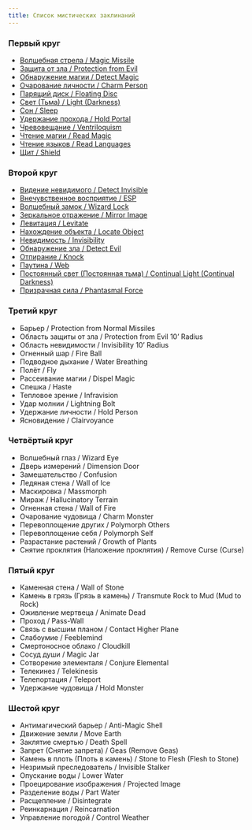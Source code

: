 ```yaml
---
title: Список мистических заклинаний
---
```


### Первый круг

- [Волшебная стрела / Magic Missile](../arcane-spells-1#волшебная-стрела)
- [Защита от зла / Protection from Evil](../arcane-spells-1#защита-от-зла)
- [Обнаружение магии / Detect Magic](../arcane-spells-1#обнаружение-магии)
- [Очарование личности / Charm Person](../arcane-spells-1#волшебная-стрела)
- [Парящий диск / Floating Disc](../arcane-spells-1#парящии-диск)
- [Свет (Тьма) / Light (Darkness)](../arcane-spells-1#свет)
- [Сон / Sleep](../arcane-spells-1#сон)
- [Удержание прохода / Hold Portal](../arcane-spells-1#удержание-прохода)
- [Чревовещание / Ventriloquism](../arcane-spells-1#чревовещание)
- [Чтение магии / Read Magic](../arcane-spells-1#чтение-магии)
- [Чтение языков / Read Languages](../arcane-spells-1#чтение-языков)
- [Щит / Shield](../arcane-spells-1#щит)

### Второй круг

- [Видение невидимого / Detect Invisible](../arcane-spells-2#видение-невидимого)
- [Внечувственное восприятие / ESP](../arcane-spells-2#внечувственное-восприятие)
- [Волшебный замок / Wizard Lock](../arcane-spells-2#волшебныи-замок)
- [Зеркальное отражение / Mirror Image](../arcane-spells-2#зеркальное-отражение)
- [Левитация / Levitate](../arcane-spells-2#левитация)
- [Нахождение объекта / Locate Object](../arcane-spells-2#нахождение-объекта)
- [Невидимость / Invisibility](../arcane-spells-2#невидимость)
- [Обнаружение зла / Detect Evil](../arcane-spells-2#обнаружение-зла)
- [Отпирание / Knock](../arcane-spells-2#отпирание)
- [Паутина / Web](../arcane-spells-2#паутина)
- [Постоянный свет (Постоянная тьма) / Continual Light (Continual Darkness)](../arcane-spells-2#постоянныи-свет)
- [Призрачная сила / Phantasmal Force](../arcane-spells-2#призрачная-сила)

### Третий круг

- Барьер / Protection from Normal Missiles
- Область защиты от зла / Protection from Evil 10’ Radius
- Область невидимости / Invisibility 10’ Radius
- Огненный шар / Fire Ball
- Подводное дыхание / Water Breathing
- Полёт / Fly
- Рассеивание магии / Dispel Magic
- Спешка / Haste
- Тепловое зрение / Infravision
- Удар молнии / Lightning Bolt
- Удержание личности / Hold Person
- Ясновидение / Clairvoyance

### Четвёртый круг

- Волшебный глаз / Wizard Eye
- Дверь измерений / Dimension Door
- Замешательство / Confusion
- Ледяная стена / Wall of Ice
- Маскировка / Massmorph
- Мираж / Hallucinatory Terrain
- Огненная стена / Wall of Fire
- Очарование чудовища / Charm Monster
- Перевоплощение других / Polymorph Others
- Перевоплощение себя / Polymorph Self
- Разрастание растений / Growth of Plants
- Снятие проклятия (Наложение проклятия) / Remove Curse (Curse)

### Пятый круг

- Каменная стена / Wall of Stone
- Камень в грязь (Грязь в камень) / Transmute Rock to Mud (Mud to Rock)
- Оживление мертвеца / Animate Dead
- Проход / Pass-Wall
- Связь с высшим планом / Contact Higher Plane
- Слабоумие / Feeblemind
- Смертоносное облако / Cloudkill
- Сосуд души / Magic Jar
- Сотворение элементаля / Conjure Elemental
- Телекинез / Telekinesis
- Телепортация / Teleport
- Удержание чудовища / Hold Monster

### Шестой круг

- Антимагический барьер / Anti-Magic Shell
- Движение земли / Move Earth
- Заклятие смертью / Death Spell
- Запрет (Снятие запрета) / Geas (Remove Geas)
- Камень в плоть (Плоть в камень) / Stone to Flesh (Flesh to Stone)
- Незримый преследователь / Invisible Stalker
- Опускание воды / Lower Water
- Проецирование изображения / Projected Image
- Разделение воды / Part Water
- Расщепление / Disintegrate
- Реинкарнация / Reincarnation
- Управление погодой / Control Weather
